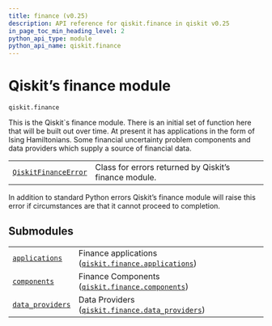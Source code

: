 ```yaml
---
title: finance (v0.25)
description: API reference for qiskit.finance in qiskit v0.25
in_page_toc_min_heading_level: 2
python_api_type: module
python_api_name: qiskit.finance
---
```


<span id="module-qiskit.finance" />

<span id="qiskit-finance" />

<span id="qiskit-s-finance-module-qiskit-finance" />

# Qiskit’s finance module

`qiskit.finance`

This is the Qiskit\`s finance module. There is an initial set of function here that will be built out over time. At present it has applications in the form of Ising Hamiltonians. Some financial uncertainty problem components and data providers which supply a source of financial data.

|                                                                                               |                                                       |
| --------------------------------------------------------------------------------------------- | ----------------------------------------------------- |
| [`QiskitFinanceError`](qiskit.finance.QiskitFinanceError "qiskit.finance.QiskitFinanceError") | Class for errors returned by Qiskit’s finance module. |

In addition to standard Python errors Qiskit’s finance module will raise this error if circumstances are that it cannot proceed to completion.

## Submodules

|                                                                                                                        |                                                                                                                                                        |
| ---------------------------------------------------------------------------------------------------------------------- | ------------------------------------------------------------------------------------------------------------------------------------------------------ |
| [`applications`](qiskit.finance.applications#module-qiskit.finance.applications "qiskit.finance.applications")         | Finance applications ([`qiskit.finance.applications`](qiskit.finance.applications#module-qiskit.finance.applications "qiskit.finance.applications"))   |
| [`components`](qiskit.finance.components#module-qiskit.finance.components "qiskit.finance.components")                 | Finance Components ([`qiskit.finance.components`](qiskit.finance.components#module-qiskit.finance.components "qiskit.finance.components"))             |
| [`data_providers`](qiskit.finance.data_providers#module-qiskit.finance.data_providers "qiskit.finance.data_providers") | Data Providers ([`qiskit.finance.data_providers`](qiskit.finance.data_providers#module-qiskit.finance.data_providers "qiskit.finance.data_providers")) |

